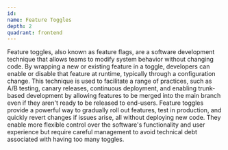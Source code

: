 ```yaml
---
id:
name: Feature Toggles
depth: 2
quadrant: frontend
---
```


Feature toggles, also known as feature flags, are a software development technique that allows teams to modify system behavior without changing code.
By wrapping a new or existing feature in a toggle, developers can enable or disable that feature at runtime, typically through a configuration change.
This technique is used to facilitate a range of practices, such as A/B testing, canary releases, continuous deployment, and enabling trunk-based development by allowing features to be merged into the main branch even if they aren't ready to be released to end-users.
Feature toggles provide a powerful way to gradually roll out features, test in production, and quickly revert changes if issues arise, all without deploying new code.
They enable more flexible control over the software's functionality and user experience but require careful management to avoid technical debt associated with having too many toggles.
